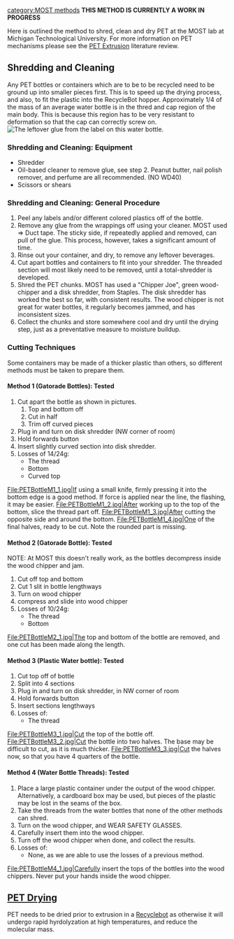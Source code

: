 {{MOST}}
[[category:MOST methods]]
{{Template:Status-Model}}
'''THIS METHOD IS CURRENTLY  A WORK IN PROGRESS'''

Here is outlined the method to shred, clean and dry PET at the MOST lab at Michigan Technological University. For more information on PET mechanisms please see the [[PET Extrusion]] literature review.

==Shredding and Cleaning==
Any PET bottles or containers which are to be to be recycled need to be ground up into smaller pieces first. This is to speed up the drying process, and also, to fit the plastic into the RecycleBot hopper. Approximately 1/4 of the mass of an average water bottle is in the thred and cap region of the main body. This is because this region has to be very resistant to deformation so that the cap can correctly screw on.
[[Image:WaterBottleSticker.jpg|thumb|The leftover glue from the label on this water bottle.]]

===Shredding and Cleaning: Equipment===
*Shredder
*Oil-based cleaner to remove glue, see step 2. Peanut butter, nail polish remover, and perfume are all recommended. (NO WD40)
*Scissors or shears

===Shredding and Cleaning: General Procedure===
# Peel any labels and/or different colored plastics off of the bottle.
# Remove any glue from the wrappings off using your cleaner. MOST used => Duct tape. The sticky side, if repeatedly applied and removed, can pull of the glue. This process, however, takes a significant amount of time.
# Rinse out your container, and dry, to remove any leftover beverages.
# Cut apart bottles and containers to fit into your shredder. The threaded section will most likely need to be removed, until a total-shredder is developed.
# Shred the PET chunks. MOST has used a "Chipper Joe", green wood-chipper and a disk shredder, from Staples. The disk shredder has worked the best so far, with consistent results. The wood chipper is not great for water bottles, it regularly becomes jammed, and has inconsistent sizes.
# Collect the chunks and store somewhere cool and dry until the drying step, just as a preventative measure to moisture buildup.

===Cutting Techniques===
Some containers may be made of a thicker plastic than others, so different methods must be taken to prepare them. 

====Method 1 (Gatorade Bottles): Tested====
#Cut apart the bottle as shown in pictures.
##Top and bottom off
##Cut in half
##Trim off curved pieces
#Plug in and turn on disk shredder (NW corner of room)
#Hold forwards button
#Insert slightly curved section into disk shredder.
#Losses of 14/24g:
#*The thread
#*Bottom
#*Curved top

<gallery mode=packed>
File:PETBottleM1_1.jpg|If using a small knife, firmly pressing it into the bottom edge is a good method. If force is applied near the line, the flashing, it may be easier.
File:PETBottleM1_2.jpg|After working up to the top of the bottom, slice the thread part off.
File:PETBottleM1_3.jpg|After cutting the opposite side and around the bottom.
File:PETBottleM1_4.jpg|One of the final halves, ready to be cut. Note the rounded part is missing.
</gallery>

====Method 2 (Gatorade Bottle): Tested====
NOTE: At MOST this doesn't really work, as the bottles decompress inside the wood chipper and jam.
#Cut off top and bottom
#Cut 1 slit in bottle lengthways
#Turn on wood chipper
#compress and slide into wood chipper
#Losses of 10/24g:
#*The thread
#*Bottom

<gallery mode=packed>
File:PETBottleM2_1.jpg|The top and bottom of the bottle are removed, and one cut has been made along the length.
</gallery>

====Method 3 (Plastic Water bottle): Tested====
#Cut top off of bottle
#Split into 4 sections
#Plug in and turn on disk shredder, in NW corner of room
#Hold forwards button
#Insert sections lengthways
#Losses of:
#*The thread

<gallery mode=packed>
File:PETBottleM3_1.jpg|Cut the top of the bottle off.
File:PETBottleM3_2.jpg|Cut the bottle into two halves. The base may be difficult to cut, as it is much thicker.
File:PETBottleM3_3.jpg|Cut the halves now, so that you have 4 quarters of the bottle.
</gallery>

====Method 4 (Water Bottle Threads): Tested====
#Place a large plastic container under the output of the wood chipper. Alternatively, a cardboard box may be used, but pieces of the plastic may be lost in the seams of the box.
#Take the threads from the water bottles that none of the other methods can shred.
#Turn on the wood chipper, and WEAR SAFETY GLASSES.
#Carefully insert them into the wood chipper.
#Turn off the wood chipper when done, and collect the results.
#Losses of:
#*None, as we are able to use the losses of a previous method.

<gallery mode=packed>
File:PETBottleM4_1.jpg|Carefully insert the tops of the bottles into the wood chippers. Never put your hands inside the wood chipper.
</gallery>

==[[Polymer drying protocol:MOST|PET Drying]]==
PET needs to be dried prior to extrusion in a [[Recyclebot]] as otherwise it will undergo rapid hyrdolyzation at high temperatures, and reduce the molecular mass.